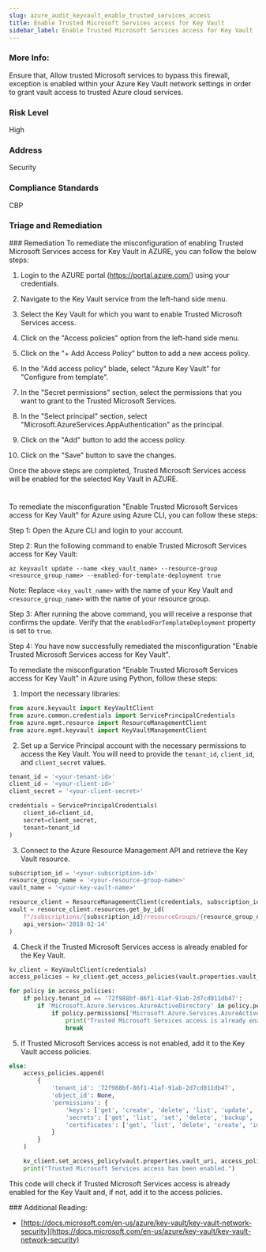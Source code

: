 ```yaml
---
slug: azure_audit_keyvault_enable_trusted_services_access
title: Enable Trusted Microsoft Services access for Key Vault
sidebar_label: Enable Trusted Microsoft Services access for Key Vault
---
```


### More Info:

Ensure that, Allow trusted Microsoft services to bypass this firewall, exception is enabled within your Azure Key Vault network settings in order to grant vault access to trusted Azure cloud services.

### Risk Level

High

### Address

Security

### Compliance Standards

CBP


### Triage and Remediation
<Tabs>
<Tab title='Remediation'>
### Remediation

<AccordionGroup>
<Accordion title='Using Console' defaultOpen='true'>
To remediate the misconfiguration of enabling Trusted Microsoft Services access for Key Vault in AZURE, you can follow the below steps:

1. Login to the AZURE portal (https://portal.azure.com/) using your credentials.

2. Navigate to the Key Vault service from the left-hand side menu.

3. Select the Key Vault for which you want to enable Trusted Microsoft Services access.

4. Click on the "Access policies" option from the left-hand side menu.

5. Click on the "+ Add Access Policy" button to add a new access policy.

6. In the "Add access policy" blade, select "Azure Key Vault" for "Configure from template".

7. In the "Secret permissions" section, select the permissions that you want to grant to the Trusted Microsoft Services.

8. In the "Select principal" section, select "Microsoft.AzureServices.AppAuthentication" as the principal.

9. Click on the "Add" button to add the access policy.

10. Click on the "Save" button to save the changes.

Once the above steps are completed, Trusted Microsoft Services access will be enabled for the selected Key Vault in AZURE.

#
</Accordion>

<Accordion title='Using CLI'>
To remediate the misconfiguration "Enable Trusted Microsoft Services access for Key Vault" for Azure using Azure CLI, you can follow these steps:

Step 1: Open the Azure CLI and login to your account.

Step 2: Run the following command to enable Trusted Microsoft Services access for Key Vault:

```
az keyvault update --name <key_vault_name> --resource-group <resource_group_name> --enabled-for-template-deployment true
```

Note: Replace `<key_vault_name>` with the name of your Key Vault and `<resource_group_name>` with the name of your resource group.

Step 3: After running the above command, you will receive a response that confirms the update. Verify that the `enabledForTemplateDeployment` property is set to `true`.

Step 4: You have now successfully remediated the misconfiguration "Enable Trusted Microsoft Services access for Key Vault".
</Accordion>

<Accordion title='Using Python'>
To remediate the misconfiguration "Enable Trusted Microsoft Services access for Key Vault" in Azure using Python, follow these steps:

1. Import the necessary libraries:

```python
from azure.keyvault import KeyVaultClient
from azure.common.credentials import ServicePrincipalCredentials
from azure.mgmt.resource import ResourceManagementClient
from azure.mgmt.keyvault import KeyVaultManagementClient
```

2. Set up a Service Principal account with the necessary permissions to access the Key Vault. You will need to provide the `tenant_id`, `client_id`, and `client_secret` values.

```python
tenant_id = '<your-tenant-id>'
client_id = '<your-client-id>'
client_secret = '<your-client-secret>'

credentials = ServicePrincipalCredentials(
    client_id=client_id,
    secret=client_secret,
    tenant=tenant_id
)
```

3. Connect to the Azure Resource Management API and retrieve the Key Vault resource.

```python
subscription_id = '<your-subscription-id>'
resource_group_name = '<your-resource-group-name>'
vault_name = '<your-key-vault-name>'

resource_client = ResourceManagementClient(credentials, subscription_id)
vault = resource_client.resources.get_by_id(
    f"/subscriptions/{subscription_id}/resourceGroups/{resource_group_name}/providers/Microsoft.KeyVault/vaults/{vault_name}",
    api_version='2018-02-14'
)
```

4. Check if the Trusted Microsoft Services access is already enabled for the Key Vault.

```python
kv_client = KeyVaultClient(credentials)
access_policies = kv_client.get_access_policies(vault.properties.vault_uri)

for policy in access_policies:
    if policy.tenant_id == '72f988bf-86f1-41af-91ab-2d7cd011db47':
        if 'Microsoft.Azure.Services.AzureActiveDirectory' in policy.permissions.keys():
            if policy.permissions['Microsoft.Azure.Services.AzureActiveDirectory'] == []:
                print("Trusted Microsoft Services access is already enabled.")
                break
```

5. If Trusted Microsoft Services access is not enabled, add it to the Key Vault access policies.

```python
else:
    access_policies.append(
        {
            'tenant_id': '72f988bf-86f1-41af-91ab-2d7cd011db47',
            'object_id': None,
            'permissions': {
                'keys': ['get', 'create', 'delete', 'list', 'update', 'import', 'backup', 'restore'],
                'secrets': ['get', 'list', 'set', 'delete', 'backup', 'restore'],
                'certificates': ['get', 'list', 'delete', 'create', 'import', 'update', 'managecontacts', 'getissuers', 'listissuers', 'setissuers', 'deleteissuers', 'manageissuers', 'recover', 'purge', 'backup', 'restore']
            }
        }
    )

    kv_client.set_access_policy(vault.properties.vault_uri, access_policies)
    print("Trusted Microsoft Services access has been enabled.")
```

This code will check if Trusted Microsoft Services access is already enabled for the Key Vault and, if not, add it to the access policies.
</Accordion>

</AccordionGroup>
</Tab>
</Tabs>
### Additional Reading:

- [https://docs.microsoft.com/en-us/azure/key-vault/key-vault-network-security](https://docs.microsoft.com/en-us/azure/key-vault/key-vault-network-security) 

